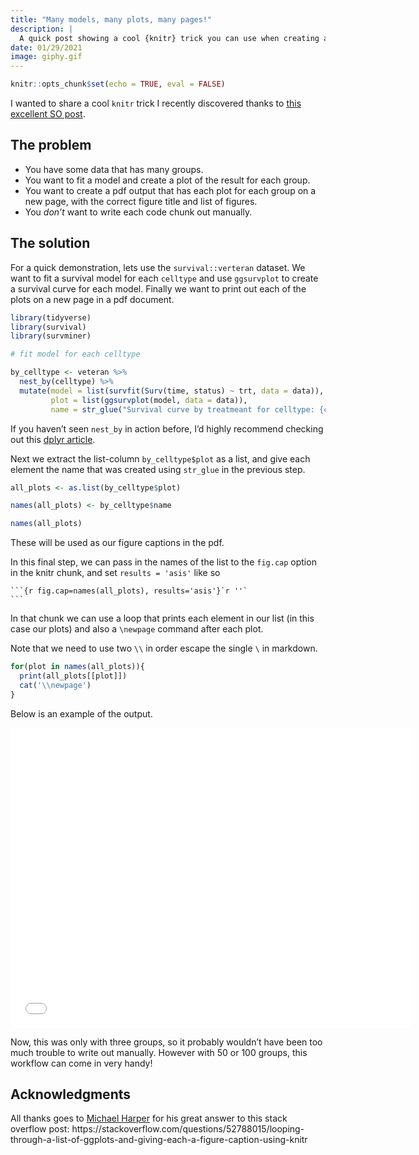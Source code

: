 ```yaml
---
title: "Many models, many plots, many pages!"
description: |
  A quick post showing a cool {knitr} trick you can use when creating a pdf with many plots and many pages.
date: 01/29/2021
image: giphy.gif
---
```



```r
knitr::opts_chunk$set(echo = TRUE, eval = FALSE)
```

I wanted to share a cool `knitr` trick I recently discovered thanks to [this excellent SO post](https://stackoverflow.com/questions/52788015/looping-through-a-list-of-ggplots-and-giving-each-a-figure-caption-using-knitr).

## The problem

* You have some data that has many groups. 
* You want to fit a model and create a plot of the result for each group.
* You want to create a pdf output that has each plot for each group on a new page, with the correct figure title and list of figures.
* You _don't_ want to write each code chunk out manually.

## The solution

For a quick demonstration, lets use the `survival::verteran` dataset. We want to fit a survival model for each `celltype` and use `ggsurvplot` to create a survival curve for each model. Finally we want to print out each of the plots on a new page in a pdf document.

```r
library(tidyverse)
library(survival)
library(survminer)

# fit model for each celltype

by_celltype <- veteran %>% 
  nest_by(celltype) %>% 
  mutate(model = list(survfit(Surv(time, status) ~ trt, data = data)),
         plot = list(ggsurvplot(model, data = data)),
         name = str_glue("Survival curve by treatmeant for celltype: {celltype}"))
```


If you haven't seen `nest_by` in action before, I'd highly recommend checking out this [dplyr article](https://dplyr.tidyverse.org/articles/rowwise.html#modelling). 

Next we extract the list-column `by_celltype$plot` as a list, and give each element the name that was created using `str_glue` in the previous step.


```r

all_plots <- as.list(by_celltype$plot)

names(all_plots) <- by_celltype$name

names(all_plots)
```

These will be used as our figure captions in the pdf.

In this final step, we can pass in the names of the list to the `fig.cap` option in the knitr chunk, and set `results = 'asis'` like so

````
```{r fig.cap=names(all_plots), results='asis'}`r ''`
```

````

In that chunk we can use a loop that prints each element in our list (in this case our plots) and also a `\newpage` command after each plot. 

::: {.column-margin}

Note that we need to use two `\\` in order escape the single `\` in markdown.

:::

```r

for(plot in names(all_plots)){
  print(all_plots[[plot]])
  cat('\\newpage')
}

```


Below is an example of the output.

<iframe frameborder="0" scrolling="no"
     width="640" height="480"
     src="many-plots-demo.pdf">
</iframe>

Now, this was only with three groups, so it probably wouldn't have been too much trouble to write out manually. However with 50 or 100 groups, this workflow can come in very handy!

## Acknowledgments {.appendix}

All thanks goes to [Michael Harper](https://mikeyharper.uk/) for his great answer to this stack overflow post: https://stackoverflow.com/questions/52788015/looping-through-a-list-of-ggplots-and-giving-each-a-figure-caption-using-knitr
